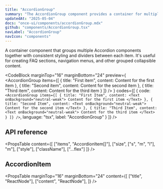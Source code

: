 ```yaml
---
title: "AccordionGroup"
summary: "The AccordionGroup component provides a container for multiple Accordion components with consistent styling and spacing."
updatedAt: "2025-05-04"
docs: "once-ui/components/accordionGroup.mdx"
github: "components/AccordionGroup.tsx"
navLabel: "AccordionGroup"
navIcon: "components"
---
```


A container component that groups multiple Accordion components together with consistent styling and dividers between each item. It's useful for creating FAQ sections, navigation menus, and other grouped collapsible content.

<CodeBlock
  marginTop="16"
  marginBottom="24"
  preview={
    <AccordionGroup
      items={[
        {
          title: "First item",
          content: <Text onBackground="neutral-weak">Content for the first item</Text>
        },
        {
          title: "Second item",
          content: <Text onBackground="neutral-weak">Content for the second item</Text>
        },
        {
          title: "Third item",
          content: <Text onBackground="neutral-weak">Content for the third item</Text>
        }
      ]}
    />
  }
  codes={[
    {
      code:
`<AccordionGroup
    items={[
      {
        title: "First Item",
        content:
          <Text onBackground="neutral-weak">
            Content for the first item
          </Text>
      },
      {
        title: "Second Item",
        content:
          <Text onBackground="neutral-weak">
            Content for the second item
          </Text>
      },
      {
        title: "Third Item",
        content:
          <Text onBackground="neutral-weak">
            Content for the third item
          </Text>
      }
    ]}
/>`,
      language: "tsx",
      label: "AccordionGroup"
    }
  ]}
/>

## API reference

<PropsTable
  content={[
    ["items", "AccordionItem[]"],
    ["size", ["s", "m", "l"], "m"],
    ["style"],
    ["className"],
    ["...flex"]
  ]}
/>

## AccordionItem

<PropsTable
  marginTop="16"
  marginBottom="24"
  content={[
    ["title", "ReactNode"],
    ["content", "ReactNode"],
  ]}
/>